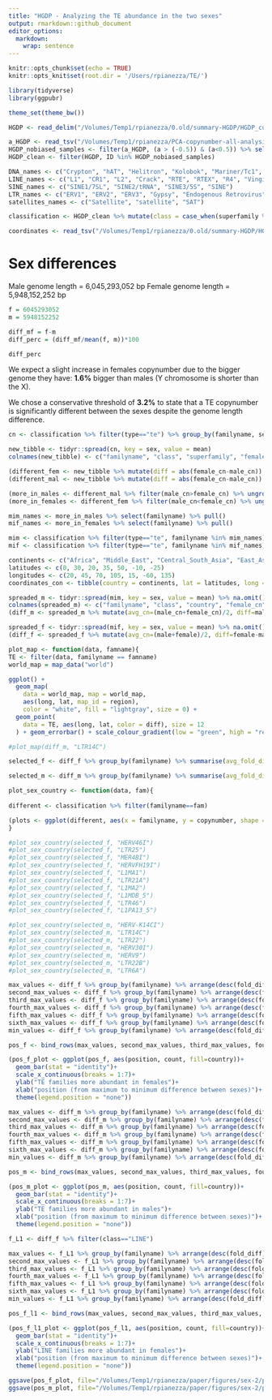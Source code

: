 ```yaml
---
title: "HGDP - Analyzing the TE abundance in the two sexes"
output: rmarkdown::github_document
editor_options: 
  markdown: 
    wrap: sentence
---
```


```r
knitr::opts_chunk$set(echo = TRUE)
knitr::opts_knit$set(root.dir = '/Users/rpianezza/TE/')
```


```r
library(tidyverse)
library(ggpubr)

theme_set(theme_bw())

HGDP <- read_delim("/Volumes/Temp1/rpianezza/0.old/summary-HGDP/HGDP_cutoff_classified.tsv")

a_HGDP <- read_tsv("/Volumes/Temp1/rpianezza/PCA-copynumber-all-analysis/a_HGDP.tsv")
HGDP_nobiased_samples <- filter(a_HGDP, (a > (-0.5)) & (a<0.5)) %>% select(ID) %>% pull()
HGDP_clean <- filter(HGDP, ID %in% HGDP_nobiased_samples)

DNA_names <- c("Crypton", "hAT", "Helitron", "Kolobok", "Mariner/Tc1", "Merlin", "MuDR", "piggyBac", "DNA transposon")
LINE_names <- c("L1", "CR1", "L2", "Crack", "RTE", "RTEX", "R4", "Vingi", "Tx1", "Penelope")
SINE_names <- c("SINE1/7SL", "SINE2/tRNA", "SINE3/5S", "SINE")
LTR_names <- c("ERV1", "ERV2", "ERV3", "Gypsy", "Endogenous Retrovirus", "LTR Retrotransposon", "Long terminal repeat", "Non-LTR Retrotransposon")
satellites_names <- c("Satellite", "satellite", "SAT")

classification <- HGDP_clean %>% mutate(class = case_when(superfamily %in% DNA_names ~ "DNA", superfamily %in% LINE_names ~ "LINE", superfamily %in% SINE_names ~ "SINE", superfamily %in% LTR_names ~ "LTR", superfamily %in% satellites_names ~ "satellite"))

coordinates <- read_tsv("/Volumes/Temp1/rpianezza/0.old/summary-HGDP/HGDP_populationcoordinates.txt", col_names = c("population","country","lat","long")) %>% select(-country)
```

# Sex differences

Male genome length = 6,045,293,052 bp
Female genome length = 5,948,152,252 bp

```r
f = 6045293052
m = 5948152252

diff_mf = f-m
diff_perc = (diff_mf/mean(f, m))*100

diff_perc
```

We expect a slight increase in females copynumber due to the bigger genome they have: **1.6%** bigger than males (Y chromosome is shorter than the X).

We chose a conservative threshold of **3.2%** to state that a TE copynumber is significantly different between the sexes despite the genome length difference.

```r
cn <- classification %>% filter(type=="te") %>% group_by(familyname, sex, class, superfamily) %>% summarise(mean = mean(copynumber)) %>% filter(mean>1)

new_tibble <- tidyr::spread(cn, key = sex, value = mean)
colnames(new_tibble) <- c("familyname", "class", "superfamily", "female_cn", "male_cn")

(different_fem <- new_tibble %>% mutate(diff = abs(female_cn-male_cn)) %>% filter(diff > ((female_cn/100)*3.2), diff>1) %>% arrange(desc(diff)))
(different_mal <- new_tibble %>% mutate(diff = abs(female_cn-male_cn)) %>% filter(diff > ((male_cn/100)*1.6), diff>1) %>% arrange(desc(diff)))

(more_in_males <- different_mal %>% filter(male_cn>female_cn) %>% ungroup())
(more_in_females <- different_fem %>% filter(male_cn<female_cn) %>% ungroup())
```

```r
mim_names <- more_in_males %>% select(familyname) %>% pull()
mif_names <- more_in_females %>% select(familyname) %>% pull()

mim <- classification %>% filter(type=="te", familyname %in% mim_names) %>% group_by(familyname, sex, class, country) %>% summarise(mean = mean(copynumber)) %>% filter(mean>1, class!="satellite")
mif <- classification %>% filter(type=="te", familyname %in% mif_names) %>% group_by(familyname, sex, class, country) %>% summarise(mean = mean(copynumber)) %>% filter(mean>1, class!="satellite")

continents <- c("Africa", "Middle_East", "Central_South_Asia", "East_Asia", "Europe", "America", "Oceania")
latitudes <- c(0, 30, 20, 35, 50, -10, -25)
longitudes <- c(20, 45, 70, 105, 15, -60, 135)
coordinates_con <- tibble(country = continents, lat = latitudes, long = longitudes)

spreaded_m <- tidyr::spread(mim, key = sex, value = mean) %>% na.omit()
colnames(spreaded_m) <- c("familyname", "class", "country", "female_cn", "male_cn")
(diff_m <- spreaded_m %>% mutate(avg_cn=(male_cn+female_cn)/2, diff=male_cn-female_cn, fold_diff=diff/avg_cn) %>% select(-female_cn, -male_cn) %>% arrange(desc(fold_diff)) %>% inner_join(coordinates_con, by="country"))

spreaded_f <- tidyr::spread(mif, key = sex, value = mean) %>% na.omit()
(diff_f <- spreaded_f %>% mutate(avg_cn=(male+female)/2, diff=female-male, fold_diff=diff/avg_cn) %>% select(-female, -male) %>% arrange(desc(fold_diff)) %>% inner_join(coordinates_con, by="country"))
```

```r
plot_map <- function(data, famname){
TE <- filter(data, familyname == famname)
world_map = map_data("world")

ggplot() +
  geom_map(
    data = world_map, map = world_map,
    aes(long, lat, map_id = region),
    color = "white", fill = "lightgray", size = 0) +
  geom_point(
    data = TE, aes(long, lat, color = diff), size = 12
  ) + geom_errorbar() + scale_colour_gradient(low = "green", high = "red") + theme(legend.position="top") + theme(plot.title = element_text(hjust = 0.5)) + ggtitle(famname) + labs(size = "samples") + theme(legend.position = "left")}

#plot_map(diff_m, "LTR14C")
```

```r
selected_f <- diff_f %>% group_by(familyname) %>% summarise(avg_fold_diff = mean(fold_diff)) %>% arrange(desc(avg_fold_diff)) %>% filter(avg_fold_diff>0.087)

selected_m <- diff_m %>% group_by(familyname) %>% summarise(avg_fold_diff = mean(fold_diff)) %>% arrange(desc(avg_fold_diff))

plot_sex_country <- function(data, fam){
  
different <- classification %>% filter(familyname==fam)

(plots <- ggplot(different, aes(x = familyname, y = copynumber, shape = sex, color = country)) + geom_boxplot(notch = FALSE, width = 0.8, lwd = 0.2, outlier.size = 1))
}

#plot_sex_country(selected_f, "HERV46I")
#plot_sex_country(selected_f, "LTR25")
#plot_sex_country(selected_f, "MER4BI")
#plot_sex_country(selected_f, "HERVFH19I")
#plot_sex_country(selected_f, "L1MA1")
#plot_sex_country(selected_f, "LTR21A")
#plot_sex_country(selected_f, "L1MA2")
#plot_sex_country(selected_f, "L1MDB_5")
#plot_sex_country(selected_f, "LTR46")
#plot_sex_country(selected_f, "L1PA13_5")

#plot_sex_country(selected_m, "HERV-K14CI")
#plot_sex_country(selected_m, "LTR14C")
#plot_sex_country(selected_m, "LTR22")
#plot_sex_country(selected_m, "HERV30I")
#plot_sex_country(selected_m, "HERV9")
#plot_sex_country(selected_m, "LTR22B")
#plot_sex_country(selected_m, "LTR6A")
```

```r
max_values <- diff_f %>% group_by(familyname) %>% arrange(desc(fold_diff)) %>% slice(1) %>% ungroup() %>% group_by(country) %>% summarise(count=n()) %>% mutate(position = 1)
second_max_values <- diff_f %>% group_by(familyname) %>% arrange(desc(fold_diff)) %>% slice(2) %>% ungroup() %>% group_by(country) %>% summarise(count=n()) %>% mutate(position = 2)
third_max_values <- diff_f %>% group_by(familyname) %>% arrange(desc(fold_diff)) %>% slice(3) %>% ungroup() %>% group_by(country) %>% summarise(count=n()) %>% mutate(position = 3)
fourth_max_values <- diff_f %>% group_by(familyname) %>% arrange(desc(fold_diff)) %>% slice(4) %>% ungroup() %>% group_by(country) %>% summarise(count=n()) %>% mutate(position = 4)
fifth_max_values <- diff_f %>% group_by(familyname) %>% arrange(desc(fold_diff)) %>% slice(5) %>% ungroup() %>% group_by(country) %>% summarise(count=n()) %>% mutate(position = 5)
sixth_max_values <- diff_f %>% group_by(familyname) %>% arrange(desc(fold_diff)) %>% slice(6) %>% ungroup() %>% group_by(country) %>% summarise(count=n()) %>% mutate(position = 6)
min_values <- diff_f %>% group_by(familyname) %>% arrange(desc(fold_diff)) %>% slice(7) %>% ungroup() %>% group_by(country) %>% summarise(count=n()) %>% mutate(position = 7)

pos_f <- bind_rows(max_values, second_max_values, third_max_values, fourth_max_values, fifth_max_values, sixth_max_values, min_values)

(pos_f_plot <- ggplot(pos_f, aes(position, count, fill=country))+
  geom_bar(stat = "identity")+
  scale_x_continuous(breaks = 1:7)+
  ylab("TE families more abundant in females")+
  xlab("position (from maximum to minimum difference between sexes)")+
  theme(legend.position = "none"))
```

```r
max_values <- diff_m %>% group_by(familyname) %>% arrange(desc(fold_diff)) %>% slice(1) %>% ungroup() %>% group_by(country) %>% summarise(count=n()) %>% mutate(position = 1)
second_max_values <- diff_m %>% group_by(familyname) %>% arrange(desc(fold_diff)) %>% slice(2) %>% ungroup() %>% group_by(country) %>% summarise(count=n()) %>% mutate(position = 2)
third_max_values <- diff_m %>% group_by(familyname) %>% arrange(desc(fold_diff)) %>% slice(3) %>% ungroup() %>% group_by(country) %>% summarise(count=n()) %>% mutate(position = 3)
fourth_max_values <- diff_m %>% group_by(familyname) %>% arrange(desc(fold_diff)) %>% slice(4) %>% ungroup() %>% group_by(country) %>% summarise(count=n()) %>% mutate(position = 4)
fifth_max_values <- diff_m %>% group_by(familyname) %>% arrange(desc(fold_diff)) %>% slice(5) %>% ungroup() %>% group_by(country) %>% summarise(count=n()) %>% mutate(position = 5)
sixth_max_values <- diff_m %>% group_by(familyname) %>% arrange(desc(fold_diff)) %>% slice(6) %>% ungroup() %>% group_by(country) %>% summarise(count=n()) %>% mutate(position = 6)
min_values <- diff_m %>% group_by(familyname) %>% arrange(desc(fold_diff)) %>% slice(7) %>% ungroup() %>% group_by(country) %>% summarise(count=n()) %>% mutate(position = 7)

pos_m <- bind_rows(max_values, second_max_values, third_max_values, fourth_max_values, fifth_max_values, sixth_max_values, min_values)

(pos_m_plot <- ggplot(pos_m, aes(position, count, fill=country))+
  geom_bar(stat = "identity")+
  scale_x_continuous(breaks = 1:7)+
  ylab("TE families more abundant in males")+
  xlab("position (from maximum to minimum difference between sexes)")+
  theme(legend.position = "none"))
```


```r
f_L1 <- diff_f %>% filter(class=="LINE")

max_values <- f_L1 %>% group_by(familyname) %>% arrange(desc(fold_diff)) %>% slice(1) %>% ungroup() %>% group_by(country) %>% summarise(count=n()) %>% mutate(position = 1)
second_max_values <- f_L1 %>% group_by(familyname) %>% arrange(desc(fold_diff)) %>% slice(2) %>% ungroup() %>% group_by(country) %>% summarise(count=n()) %>% mutate(position = 2)
third_max_values <- f_L1 %>% group_by(familyname) %>% arrange(desc(fold_diff)) %>% slice(3) %>% ungroup() %>% group_by(country) %>% summarise(count=n()) %>% mutate(position = 3)
fourth_max_values <- f_L1 %>% group_by(familyname) %>% arrange(desc(fold_diff)) %>% slice(4) %>% ungroup() %>% group_by(country) %>% summarise(count=n()) %>% mutate(position = 4)
fifth_max_values <- f_L1 %>% group_by(familyname) %>% arrange(desc(fold_diff)) %>% slice(5) %>% ungroup() %>% group_by(country) %>% summarise(count=n()) %>% mutate(position = 5)
sixth_max_values <- f_L1 %>% group_by(familyname) %>% arrange(desc(fold_diff)) %>% slice(6) %>% ungroup() %>% group_by(country) %>% summarise(count=n()) %>% mutate(position = 6)
min_values <- f_L1 %>% group_by(familyname) %>% arrange(desc(fold_diff)) %>% slice(7) %>% ungroup() %>% group_by(country) %>% summarise(count=n()) %>% mutate(position = 7)

pos_f_l1 <- bind_rows(max_values, second_max_values, third_max_values, fourth_max_values, fifth_max_values, sixth_max_values, min_values)

(pos_f_l1_plot <- ggplot(pos_f_l1, aes(position, count, fill=country))+
  geom_bar(stat = "identity")+
  scale_x_continuous(breaks = 1:7)+
  ylab("LINE families more abundant in females")+
  xlab("position (from maximum to minimum difference between sexes)")+
  theme(legend.position = "none"))
```

```r
ggsave(pos_f_plot, file="/Volumes/Temp1/rpianezza/paper/figures/sex-2/position-f.png", dpi=800, width = 8, height = 5)
ggsave(pos_m_plot, file="/Volumes/Temp1/rpianezza/paper/figures/sex-2/position-m.png", dpi=800, width = 8, height = 5)
```
